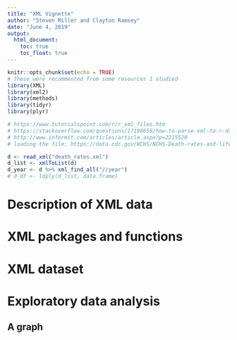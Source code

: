 ---
title: "XML Vignette"
author: "Steven Miller and Clayton Ramsey"
date: "June 4, 2019"
output: 
  html_document:
    toc: true
    toc_float: true
---


```{r setup, include=FALSE}
knitr::opts_chunk$set(echo = TRUE)
# These were recommented from some resources I studied
library(XML)
library(xml2)
library(methods)
library(tidyr)
library(plyr)

# https://www.tutorialspoint.com/r/r_xml_files.htm
# https://stackoverflow.com/questions/17198658/how-to-parse-xml-to-r-data-frame
# http://www.informit.com/articles/article.aspx?p=2215520
# loading the file: https://data.cdc.gov/NCHS/NCHS-Death-rates-and-life-expectancy-at-birth/w9j2-ggv5

d <- read_xml("death_rates.xml")
d_list <- xmlToList(d)
d_year <- d %>% xml_find_all("//year")
# d_df <- ldply(d_list, data.frame)

```

# Description of XML data

# XML packages and functions

# XML dataset

# Exploratory data analysis
## A graph